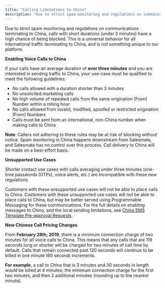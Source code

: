 ```yaml
---
title: "Calling Limitations to China"
description: "Due to strict spam monitoring and regulations on communications terminating to China, calls with short durations (under 3 minutes) have a high chance ..."
---
```


Due to strict spam monitoring and regulations on communications terminating to China, calls with short durations (under 3 minutes) have a high chance of being blocked. This is a universal behavior for all international traffic terminating to China, and is not something unique to our platform.

**Enabling Voice Calls to China**

If your calls have an average duration of **over three minutes** and you are interested in sending traffic to China, your use-case must be qualified to meet the following guidelines:

*   No calls allowed with a duration shorter than 3 minutes
*   No unsolicited marketing calls
*   No high volume of repeated calls from the same origination (From) Number within a rolling hour
*   No calls allowed from invalid, modified, spoofed or restricted origination (From) Numbers
*   Calls must be sent from an international, non-China number when making calls to China

<Note>


**Note**: Callers not adhering to these rules may be at risk of blocking without notice. Spam monitoring in China happens downstream from Salesmate, and Salesmate has no control over this process. Call delivery to China will be made on a best-effort basis.


</Note>

**Unsupported Use Cases**

Shorter contact use cases with calls averaging under three minutes (one-time passwords (OTPs), voice alerts, etc.) are incompatible with these new regulations. 

  
Customers with these unsupported use cases will not be able to place calls to China. Customers with these unsupported use cases will not be able to place calls to China, but may be better served using Programmable Messaging for these communications. For the full details on enabling messages to China, and the local sending limitations, see [China SMS Template Pre-approval Requests](https://support.salesmate.io/hc/en-us/articles/360051595051).

**New Chinese Call Pricing Changes**

From **February 28th, 2019**, there is a minimum connection charge of two minutes for all voice calls to China. This means that any calls that are 119 seconds long or shorter will be charged for two minutes of call time by default. Calls that remain connected past 120 seconds will continue to be billed in one minute (60 second) increments.

**For example**, a call to China that is 3 minutes and 30 seconds in length would be billed at 4 minutes; the minimum connection charge for the first two minutes, and then 2 additional minutes (rounding up to the nearest minute).